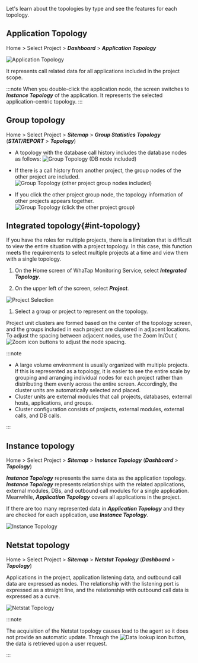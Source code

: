 Let's learn about the topologies by type and see the features for each topology.

## Application Topology

Home > Select Project > **_Dashboard_** > **_Application Topology_**

![Application Topology](https://img.whatap.io/media/user_guide_application/topology/application_topology.png)

It represents call related data for all applications included in the project scope. 

:::note
When you double-click the application node, the screen switches to **_Instance Topology_** of the application. It represents the selected application-centric topology.
:::

## Group topology

Home > Select Project > **_Sitemap_** > **_Group Statistics Topology_** (**_STAT/REPORT_** > **_Topology_**)

<!-- 담당자 문의 -->

<!--![그룹 애플리케이션 토폴로지 선택하기](/img/select-group-topology.png)

***애플리케이션 토폴로지*** 화면에서 ![지시선 1](/img/number-01.png) 에이전트 영역을 선택한 다음 ![지시선 2](/img/number-02.png) 에이전트 선택 목록에서 ***에이전트 서버*** 또는 ***에이전트 종류***를 선택하세요. 프로젝트 범위에 포함된 애플리케이션 그룹 사이의 호출 연관 정보를 표현합니다. -->

-   A topology with the database call history includes the database nodes as follows:
    ![Group Topology (DB node included)](https://img.whatap.io/media/user_guide_application/topology/group_topology_1.png)

-   If there is a call history from another project, the group nodes of the other project are included.
    ![Group Topology (other project group nodes included)](https://img.whatap.io/media/user_guide_application/topology/group_topology_2.png)

-   If you click the other project group node, the topology information of other projects appears together.
    ![Group Topology (click the other project group)](https://img.whatap.io/media/user_guide_application/topology/group_topology_with_other_project.png)

## Integrated topology{#int-topology}

If you have the roles for multiple projects, there is a limitation that is difficult to view the entire situation with a project topology. In this case, this function meets the requirements to select multiple projects at a time and view them with a single topology.

1.  On the Home screen of WhaTap Monitoring Service, select **_Integrated Topology_**.

2.  On the upper left of the screen, select **_Project_**.

  ![Project Selection](/img/uni-topology-select-project.png)

1.  Select a group or project to represent on the topology.

Project unit clusters are formed based on the center of the topology screen, and the groups included in each project are clustered in adjacent locations. To adjust the spacing between adjacent nodes, use the Zoom In/Out (![Zoom icon](/img/ico-topology-node-zoom.png) buttons to adjust the node spacing.

:::note

-   A large volume environment is usually organized with multiple projects. If this is represented as a topology, it is easier to see the entire scale by grouping and arranging individual nodes for each project rather than distributing them evenly across the entire screen. Accordingly, the cluster units are automatically selected and placed.
-   Cluster units are external modules that call projects, databases, external hosts, applications, and groups.
-   Cluster configuration consists of projects, external modules, external calls, and DB calls.

:::

## Instance topology

Home > Select Project > **_Sitemap_** > **_Instance Topology_** (**_Dashboard_** > **_Topology_**)

**_Instance Topology_** represents the same data as the application topology. **_Instance Topology_** represents relationships with the related applications, external modules, DBs, and outbound call modules for a single application. Meanwhile, **_Application Topology_** covers all applications in the project.

If there are too many represented data in **_Application Topology_** and they are checked for each application, use **_Instance Topology_**.

![Instance Topology](https://img.whatap.io/media/user_guide_application/topology/instance_topology.png)

## Netstat topology

Home > Select Project > **_Sitemap_** > **_Netstat Topology_** (**_Dashboard_** > **_Topology_**)

Applications in the project, application listening data, and outbound call data are expressed as nodes. The relationship with the listening port is expressed as a straight line, and the relationship with outbound call data is expressed as a curve.

![Netstat Topology](/img/netstat-topology.png)

:::note

The acquisition of the Netstat topology causes load to the agent so it does not provide an automatic update. Through the ![Data lookup icon](/img/ico-btn-search.png) button, the data is retrieved upon a user request.

:::
